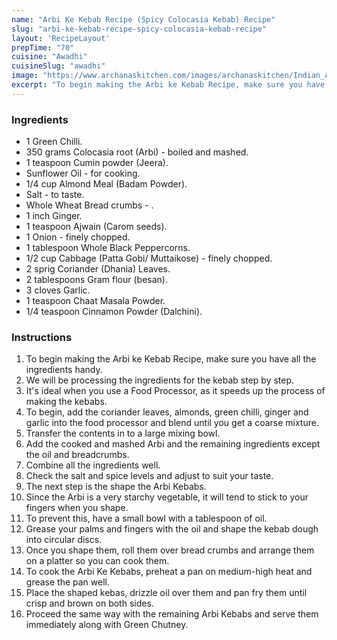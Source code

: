 ---
name: "Arbi Ke Kebab Recipe (Spicy Colocasia Kebab) Recipe"
slug: "arbi-ke-kebab-recipe-spicy-colocasia-kebab-recipe"
layout: 'RecipeLayout'
prepTime: "70"
cuisine: "Awadhi"
cuisineSlug: "awadhi"
image: "https://www.archanaskitchen.com/images/archanaskitchen/Indian_Appetizers/Arbi_Ke_Kebab_Recipe-3.jpg"
excerpt: "To begin making the Arbi ke Kebab Recipe, make sure you have all the ingredients handy"
---

### Ingredients

- 1 Green Chilli.
- 350 grams Colocasia root (Arbi) - boiled and mashed.
- 1 teaspoon Cumin powder (Jeera).
- Sunflower Oil - for cooking.
- 1/4 cup Almond Meal (Badam Powder).
- Salt - to taste.
- Whole Wheat Bread crumbs - .
- 1 inch Ginger.
- 1 teaspoon Ajwain (Carom seeds).
- 1 Onion - finely chopped.
- 1 tablespoon Whole Black Peppercorns.
- 1/2 cup Cabbage (Patta Gobi/ Muttaikose) - finely chopped.
- 2 sprig Coriander (Dhania) Leaves.
- 2 tablespoons Gram flour (besan).
- 3 cloves Garlic.
- 1 teaspoon Chaat Masala Powder.
- 1/4 teaspoon Cinnamon Powder (Dalchini).

### Instructions

1. To begin making the Arbi ke Kebab Recipe, make sure you have all the ingredients handy.
1. We will be processing the ingredients for the kebab step by step.
1. It's ideal when you use a Food Processor, as it speeds up the process of making the kebabs.
1. To begin, add the coriander leaves, almonds, green chilli, ginger and garlic into the food processor and blend until you get a coarse mixture.
1. Transfer the contents in to a large mixing bowl.
1. Add the cooked and mashed Arbi and the remaining ingredients except the oil and breadcrumbs.
1. Combine all the ingredients well.
1. Check the salt and spice levels and adjust to suit your taste.
1. The next step is the shape the Arbi Kebabs.
1. Since the Arbi is a very starchy vegetable, it will tend to stick to your fingers when you shape.
1. To prevent this, have a small bowl with a tablespoon of oil.
1. Grease your palms and fingers with the oil and shape the kebab dough into circular discs.
1. Once you shape them, roll them over bread crumbs and arrange them on a platter so you can cook them.
1. To cook the Arbi Ke Kebabs, preheat a pan on medium-high heat and grease the pan well.
1. Place the shaped kebas, drizzle oil over them and pan fry them until crisp and brown on both sides.
1. Proceed the same way with the remaining Arbi Kebabs and serve them immediately along with Green Chutney.
